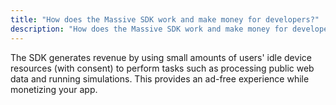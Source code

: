 ```yaml
---
title: "How does the Massive SDK work and make money for developers?"
description: "How does the Massive SDK work and make money for developers?"
---
```


The SDK generates revenue by using small amounts of users' idle device resources (with consent) to perform tasks such as processing public web data and running simulations. This provides an ad-free experience while monetizing your app.